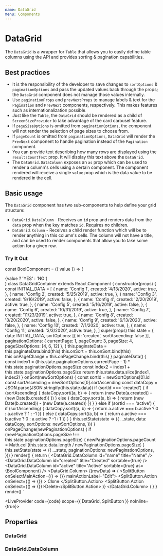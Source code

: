 ```yaml
---
name: DataGrid
menu: Components
---
```



# DataGrid

The `DataGrid` is a wrapper for `Table` that allows you to easily define table columns using the API and provides sorting & pagination capabilities.

## Best practices

- It is the responsibility of the developer to save changes to `sortOptions` & `paginationOptions` and pass the updated values back
  through the props; the `DataGrid` component does not manage those values internally.
- Use `paginationProps` and `prevNextProps` to manage labels & text for the `Pagination` and `PrevNext` components, respectively. This
  makes features such as internationalization possible.
- Just like the `Table`, the `DataGrid` should be rendered as a child of `ScreenSizeProvider` to take advantage of the card carousel feature.
- If `pageSizeOptions` is omitted from `paginationOptions`, the component will not render the selection of page sizes to choose from.
- If `pageCount` is omitted from `paginationOptions`, `DataGrid` will render the `PrevNext` component to handle pagination instead of the `Pagination` component.
- You can provide text describing how many rows are displayed using the `resultsCountText` prop. It will display this text above the `DataGrid`.
- The `DataGrid.DataColumn` exposes an `as` prop which can be used to render a column's cells using a certain component. The component rendered will
  receive a single `value` prop which is the data value to be rendered in the cell.

## Basic usage

The `DataGrid` component has two sub-components to help define your grid structure:
  - `DataGrid.DataColumn` - Receives an `id` prop and renders data from the `data` prop when the key matches `id`. Requires no children.
  - `DataGrid.Column` - Receives a child render function which will be to render anything in this column's cells. The column will not
    have a title, and can be used to render components that allow you to take some action for a given row.

### Try It Out

const BoolComponent = ({ value }) => (<div>{value ? 'YES' : 'NO'}</div>)
class DataGridContainer extends React.Component {
  constructor(props) {
    const INITIAL_DATA = [
      {
        name: 'Config 1',
        created: '4/13/2020',
        active: true,
      },
      {
        name: 'Config 2',
        created: '5/25/2019',
        active: true,
      },
      {
        name: 'Config 3',
        created: '8/16/2019',
        active: false,
      },
      {
        name: 'Config 4',
        created: '2/20/2019',
        active: true,
      },
      {
        name: 'Config 5',
        created: '5/16/2019',
        active: false,
      },
      {
        name: 'Config 6',
        created: '10/31/2019',
        active: true,
      },
      {
        name: 'Config 7',
        created: '11/23/2019',
        active: true,
      },
      {
        name: 'Config 8',
        created: '3/20/2020',
        active: false,
      },
      {
        name: 'Config 9',
        created: '6/13/2020',
        active: false,
      },
      {
        name: 'Config 10',
        created: '7/1/2020',
        active: true,
      },
      {
        name: 'Config 11',
        created: '3/3/2020',
        active: true,
      },
    ]
    super(props)
    this.state = {
      data: INITIAL_DATA,
      sortOptions: [{ id: 'created', sortAscending: false }],
      paginationOptions: { currentPage: 1, pageCount: 3, pageSize: 4, pageSizeOptions: [4, 6, 12] },
    }
    this.paginateData = this.paginateData.bind(this)
    this.onSort = this.onSort.bind(this)
    this.onPageChange = this.onPageChange.bind(this)
  }
  paginateData() {
    const index1 = (this.state.paginationOptions.currentPage - 1) * this.state.paginationOptions.pageSize
    const index2 = index1 + this.state.paginationOptions.pageSize
    return this.state.data.slice(index1, index2)
  }
  onSort(newSortOptions) {
    const sortId = newSortOptions[0].id
    const sortAscending = newSortOptions[0].sortAscending
    const dataCopy = JSON.parse(JSON.stringify(this.state.data))
    if (sortId === 'created') {
      if (sortAscending) {
        dataCopy.sort((a, b) => {
          return (new Date(a.created)) - (new Date(b.created))
        })
      } else {
        dataCopy.sort((a, b) => {
          return (new Date(b.created)) - (new Date(a.created))
        })
      }
    } else if (sortId === 'active') {
      if (sortAscending) {
        dataCopy.sort((a, b) => {
          return a.active === b.active ? 0 : a.active ? 1 : -1
        })
      } else {
        dataCopy.sort((a, b) => {
          return a.active === b.active ? 0 : a.active ? -1 : 1
        })
      }
    }
    this.setState(state => ({
      ...state,
      data: dataCopy,
      sortOptions: newSortOptions,
    }))
  }
  onPageChange(newPaginationOptions) {
    if (newPaginationOptions.pageSize !== this.state.paginationOptions.pageSize) {
      newPaginationOptions.pageCount = Math.ceil(this.state.data.length / newPaginationOptions.pageSize)
    }
    this.setState(state => ({
      ...state,
      paginationOptions: newPaginationOptions,
    }))
  }
  render() {
    return (
      <DataGrid
        data={this.paginateData()}
        paginationOptions={this.state.paginationOptions}
        sortOptions={this.state.sortOptions}
        onSort={this.onSort}
        onPageChange={this.onPageChange}
      >
        <DataGrid.DataColumn id="name" title="Name" />
        <DataGrid.DataColumn id="created" title="Created" sortable={true} />
        <DataGrid.DataColumn id="active" title="Active" sortable={true} as={BoolComponent} />
        <DataGrid.Column>
          {(rowData) => (
            <SplitButton onSelectMainAction={() => {}} mainActionLabel="Edit">
              <SplitButton.Action
                onSelect={() => {}}
              >
                Clone
              </SplitButton.Action>
              <SplitButton.Action onSelect={() => {}}>Delete</SplitButton.Action>
            </SplitButton>
          )}
        </DataGrid.Column>
      </DataGrid>
    )
  }
}
render(<DataGridContainer />)
`

<LiveProvider code={code} scope={{ DataGrid, SplitButton }} noInline={true}>
  <LiveEditor style={livePreviewStyle} />
  <LiveError />
  <LivePreview />
</LiveProvider>

## Properties

### DataGrid
<PropsTable of={DataGrid} />

### DataGrid.DataColumn
<PropsTable of={DataGrid} staticProp="DataColumn" />
